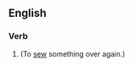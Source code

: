 ==English==

===Verb===
{{en-verb}}

# {{alternative spelling of|re-sew}} (To [[sew]] something over again.)